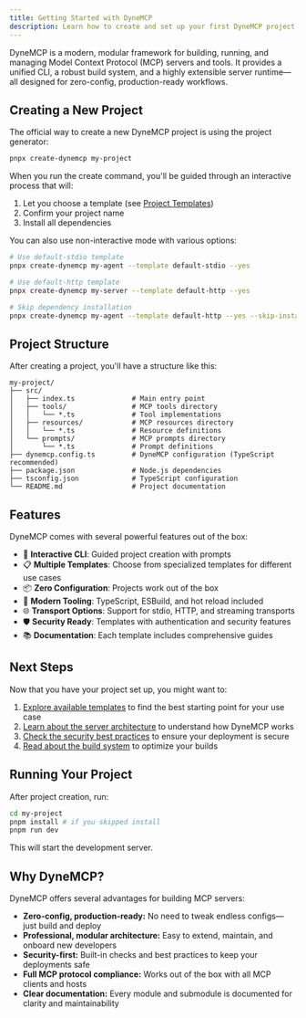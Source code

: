 ```yaml
---
title: Getting Started with DyneMCP
description: Learn how to create and set up your first DyneMCP project - a modern, modular framework for building MCP servers.
---
```


DyneMCP is a modern, modular framework for building, running, and managing Model Context Protocol (MCP) servers and tools. It provides a unified CLI, a robust build system, and a highly extensible server runtime—all designed for zero-config, production-ready workflows.

## Creating a New Project

The official way to create a new DyneMCP project is using the project generator:

```bash
pnpx create-dynemcp my-project
```

When you run the create command, you'll be guided through an interactive process that will:

1. Let you choose a template (see [Project Templates](/guides/templates))
2. Confirm your project name
3. Install all dependencies

You can also use non-interactive mode with various options:

```bash
# Use default-stdio template
pnpx create-dynemcp my-agent --template default-stdio --yes

# Use default-http template
pnpx create-dynemcp my-server --template default-http --yes

# Skip dependency installation
pnpx create-dynemcp my-agent --template default-http --yes --skip-install
```

## Project Structure

After creating a project, you'll have a structure like this:

```
my-project/
├── src/
│   ├── index.ts              # Main entry point
│   ├── tools/                # MCP tools directory
│   │   └── *.ts              # Tool implementations
│   ├── resources/            # MCP resources directory
│   │   └── *.ts              # Resource definitions
│   └── prompts/              # MCP prompts directory
│       └── *.ts              # Prompt definitions
├── dynemcp.config.ts         # DyneMCP configuration (TypeScript recommended)
├── package.json              # Node.js dependencies
├── tsconfig.json             # TypeScript configuration
└── README.md                 # Project documentation
```

## Features

DyneMCP comes with several powerful features out of the box:

- 🎯 **Interactive CLI**: Guided project creation with prompts
- 📋 **Multiple Templates**: Choose from specialized templates for different use cases
- 📦 **Zero Configuration**: Projects work out of the box
- 🔧 **Modern Tooling**: TypeScript, ESBuild, and hot reload included
- 🌐 **Transport Options**: Support for stdio, HTTP, and streaming transports
- 🛡️ **Security Ready**: Templates with authentication and security features
- 📚 **Documentation**: Each template includes comprehensive guides

## Next Steps

Now that you have your project set up, you might want to:

1. [Explore available templates](/guides/templates) to find the best starting point for your use case
2. [Learn about the server architecture](/reference/server) to understand how DyneMCP works
3. [Check the security best practices](/guides/security) to ensure your deployment is secure
4. [Read about the build system](/reference/build-system) to optimize your builds

## Running Your Project

After project creation, run:

```bash
cd my-project
pnpm install # if you skipped install
pnpm run dev
```

This will start the development server.

## Why DyneMCP?

DyneMCP offers several advantages for building MCP servers:

- **Zero-config, production-ready:** No need to tweak endless configs—just build and deploy
- **Professional, modular architecture:** Easy to extend, maintain, and onboard new developers
- **Security-first:** Built-in checks and best practices to keep your deployments safe
- **Full MCP protocol compliance:** Works out of the box with all MCP clients and hosts
- **Clear documentation:** Every module and submodule is documented for clarity and maintainability

